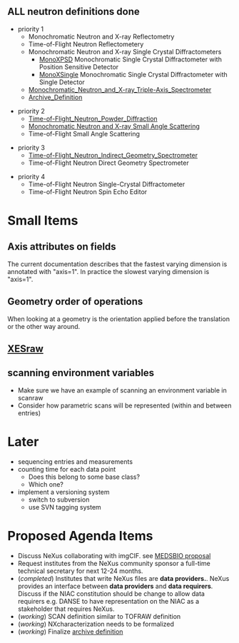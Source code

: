 == '''ALL''' neutron definitions '''done''' ==

* priority 1
** Monochromatic Neutron and X-ray Reflectometry
** Time-of-Flight Neutron Reflectometery
** Monochromatic Neutron and X-ray Single Crystal Diffractometers
*** [[MonoXPSD]] Monochromatic Single Crystal Diffractometer with Position Sensitive Detector
*** [[MonoXSingle]] Monochromatic Single Crystal Diffractometer with Single Detector
** [[Monochromatic_Neutron_and_X-ray_Triple-Axis_Spectrometer]]
** [[Archive_Definition]]

* priority 2
** [[Time-of-Flight_Neutron_Powder_Diffraction]]
** [[SAS | Monochromatic Neutron and X-ray Small Angle Scattering]]
** Time-of-Flight Small Angle Scattering

* priority 3
** [[Time-of-Flight_Neutron_Indirect_Geometry_Spectrometer]]
** Time-of-Flight Neutron Direct Geometry Spectrometer

* priority 4
** Time-of-Flight Neutron Single-Crystal Diffractometer
** Time-of-Flight Neutron Spin Echo Editor

=Small Items=
==Axis attributes on fields==
The current documentation describes that the fastest varying dimension is annotated with "axis=1". In practice the slowest varying dimension is "axis=1".
==Geometry order of operations==
When looking at a geometry is the orientation applied before the translation or the other way around.
==[[XESraw]]==
==scanning environment variables==
*Make sure we have an example of scanning an environment variable in scanraw
*Consider how parametric scans will be represented (within and between entries)

=Later=
* sequencing entries and measurements
*counting time for each data point
** Does this belong to some base class?
** Which one?
* implement a versioning system
** switch to subversion
** use SVN tagging system

=Proposed Agenda Items=
* Discuss NeXus collaborating with imgCIF. see [http://www.medsbio.org/ MEDSBIO proposal] 
* Request institutes from the NeXus community sponsor a full-time technical secretary for next 12-24 months.
* (''completed'') Institutes that write NeXus files are '''data providers.'''. NeXus provides an interface between '''data providers''' and '''data requirers'''. Discuss if the NIAC constitution should be change to allow data requirers e.g. DANSE to have representation on the NIAC as a stakeholder that requires NeXus.
* (''working'') SCAN definition similar to TOFRAW definition
* (''working'') NXcharacterization needs to be formalized
* (''working'') Finalize [[Archive_Definition|archive definition]]